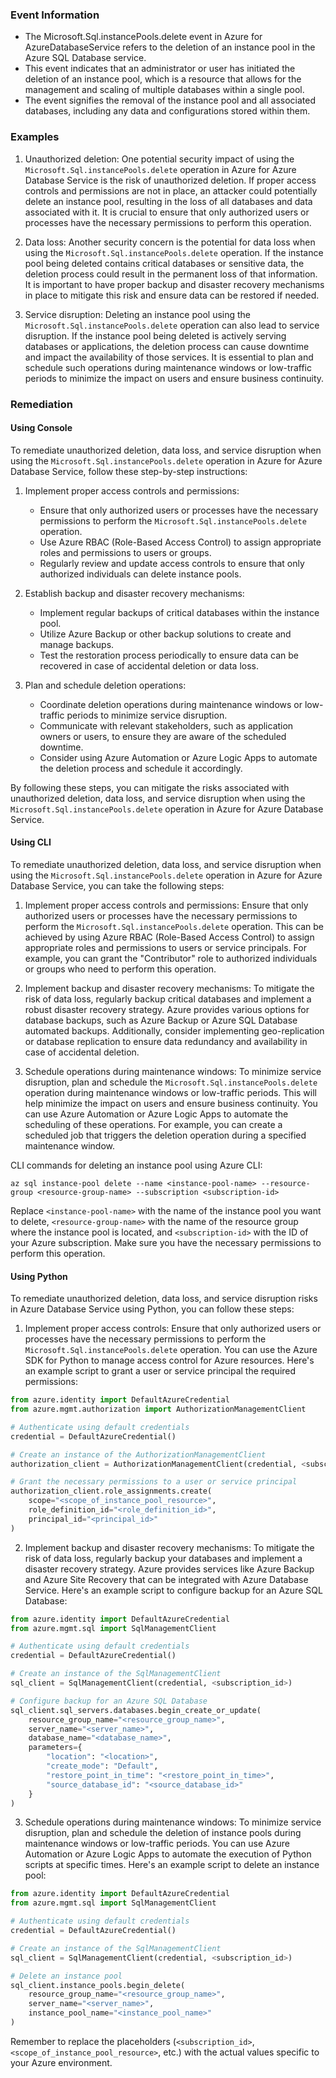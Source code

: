 
### Event Information

- The Microsoft.Sql.instancePools.delete event in Azure for AzureDatabaseService refers to the deletion of an instance pool in the Azure SQL Database service.
- This event indicates that an administrator or user has initiated the deletion of an instance pool, which is a resource that allows for the management and scaling of multiple databases within a single pool.
- The event signifies the removal of the instance pool and all associated databases, including any data and configurations stored within them.


### Examples

1. Unauthorized deletion: One potential security impact of using the `Microsoft.Sql.instancePools.delete` operation in Azure for Azure Database Service is the risk of unauthorized deletion. If proper access controls and permissions are not in place, an attacker could potentially delete an instance pool, resulting in the loss of all databases and data associated with it. It is crucial to ensure that only authorized users or processes have the necessary permissions to perform this operation.

2. Data loss: Another security concern is the potential for data loss when using the `Microsoft.Sql.instancePools.delete` operation. If the instance pool being deleted contains critical databases or sensitive data, the deletion process could result in the permanent loss of that information. It is important to have proper backup and disaster recovery mechanisms in place to mitigate this risk and ensure data can be restored if needed.

3. Service disruption: Deleting an instance pool using the `Microsoft.Sql.instancePools.delete` operation can also lead to service disruption. If the instance pool being deleted is actively serving databases or applications, the deletion process can cause downtime and impact the availability of those services. It is essential to plan and schedule such operations during maintenance windows or low-traffic periods to minimize the impact on users and ensure business continuity.

### Remediation

#### Using Console

To remediate unauthorized deletion, data loss, and service disruption when using the `Microsoft.Sql.instancePools.delete` operation in Azure for Azure Database Service, follow these step-by-step instructions:

1. Implement proper access controls and permissions:
   - Ensure that only authorized users or processes have the necessary permissions to perform the `Microsoft.Sql.instancePools.delete` operation.
   - Use Azure RBAC (Role-Based Access Control) to assign appropriate roles and permissions to users or groups.
   - Regularly review and update access controls to ensure that only authorized individuals can delete instance pools.

2. Establish backup and disaster recovery mechanisms:
   - Implement regular backups of critical databases within the instance pool.
   - Utilize Azure Backup or other backup solutions to create and manage backups.
   - Test the restoration process periodically to ensure data can be recovered in case of accidental deletion or data loss.

3. Plan and schedule deletion operations:
   - Coordinate deletion operations during maintenance windows or low-traffic periods to minimize service disruption.
   - Communicate with relevant stakeholders, such as application owners or users, to ensure they are aware of the scheduled downtime.
   - Consider using Azure Automation or Azure Logic Apps to automate the deletion process and schedule it accordingly.

By following these steps, you can mitigate the risks associated with unauthorized deletion, data loss, and service disruption when using the `Microsoft.Sql.instancePools.delete` operation in Azure for Azure Database Service.

#### Using CLI

To remediate unauthorized deletion, data loss, and service disruption when using the `Microsoft.Sql.instancePools.delete` operation in Azure for Azure Database Service, you can take the following steps:

1. Implement proper access controls and permissions: Ensure that only authorized users or processes have the necessary permissions to perform the `Microsoft.Sql.instancePools.delete` operation. This can be achieved by using Azure RBAC (Role-Based Access Control) to assign appropriate roles and permissions to users or service principals. For example, you can grant the "Contributor" role to authorized individuals or groups who need to perform this operation.

2. Implement backup and disaster recovery mechanisms: To mitigate the risk of data loss, regularly backup critical databases and implement a robust disaster recovery strategy. Azure provides various options for database backups, such as Azure Backup or Azure SQL Database automated backups. Additionally, consider implementing geo-replication or database replication to ensure data redundancy and availability in case of accidental deletion.

3. Schedule operations during maintenance windows: To minimize service disruption, plan and schedule the `Microsoft.Sql.instancePools.delete` operation during maintenance windows or low-traffic periods. This will help minimize the impact on users and ensure business continuity. You can use Azure Automation or Azure Logic Apps to automate the scheduling of these operations. For example, you can create a scheduled job that triggers the deletion operation during a specified maintenance window.

CLI commands for deleting an instance pool using Azure CLI:

```
az sql instance-pool delete --name <instance-pool-name> --resource-group <resource-group-name> --subscription <subscription-id>
```

Replace `<instance-pool-name>` with the name of the instance pool you want to delete, `<resource-group-name>` with the name of the resource group where the instance pool is located, and `<subscription-id>` with the ID of your Azure subscription. Make sure you have the necessary permissions to perform this operation.

#### Using Python

To remediate unauthorized deletion, data loss, and service disruption risks in Azure Database Service using Python, you can follow these steps:

1. Implement proper access controls: Ensure that only authorized users or processes have the necessary permissions to perform the `Microsoft.Sql.instancePools.delete` operation. You can use the Azure SDK for Python to manage access control for Azure resources. Here's an example script to grant a user or service principal the required permissions:

```python
from azure.identity import DefaultAzureCredential
from azure.mgmt.authorization import AuthorizationManagementClient

# Authenticate using default credentials
credential = DefaultAzureCredential()

# Create an instance of the AuthorizationManagementClient
authorization_client = AuthorizationManagementClient(credential, <subscription_id>)

# Grant the necessary permissions to a user or service principal
authorization_client.role_assignments.create(
    scope="<scope_of_instance_pool_resource>",
    role_definition_id="<role_definition_id>",
    principal_id="<principal_id>"
)
```

2. Implement backup and disaster recovery mechanisms: To mitigate the risk of data loss, regularly backup your databases and implement a disaster recovery strategy. Azure provides services like Azure Backup and Azure Site Recovery that can be integrated with Azure Database Service. Here's an example script to configure backup for an Azure SQL Database:

```python
from azure.identity import DefaultAzureCredential
from azure.mgmt.sql import SqlManagementClient

# Authenticate using default credentials
credential = DefaultAzureCredential()

# Create an instance of the SqlManagementClient
sql_client = SqlManagementClient(credential, <subscription_id>)

# Configure backup for an Azure SQL Database
sql_client.sql_servers.databases.begin_create_or_update(
    resource_group_name="<resource_group_name>",
    server_name="<server_name>",
    database_name="<database_name>",
    parameters={
        "location": "<location>",
        "create_mode": "Default",
        "restore_point_in_time": "<restore_point_in_time>",
        "source_database_id": "<source_database_id>"
    }
)
```

3. Schedule operations during maintenance windows: To minimize service disruption, plan and schedule the deletion of instance pools during maintenance windows or low-traffic periods. You can use Azure Automation or Azure Logic Apps to automate the execution of Python scripts at specific times. Here's an example script to delete an instance pool:

```python
from azure.identity import DefaultAzureCredential
from azure.mgmt.sql import SqlManagementClient

# Authenticate using default credentials
credential = DefaultAzureCredential()

# Create an instance of the SqlManagementClient
sql_client = SqlManagementClient(credential, <subscription_id>)

# Delete an instance pool
sql_client.instance_pools.begin_delete(
    resource_group_name="<resource_group_name>",
    server_name="<server_name>",
    instance_pool_name="<instance_pool_name>"
)
```

Remember to replace the placeholders (`<subscription_id>`, `<scope_of_instance_pool_resource>`, etc.) with the actual values specific to your Azure environment.

